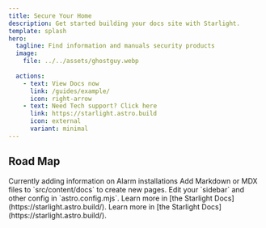 ```yaml
---
title: Secure Your Home
description: Get started building your docs site with Starlight.
template: splash
hero:
  tagline: Find information and manuals security products
  image:
    file: ../../assets/ghostguy.webp
	
  actions:
    - text: View Docs now
      link: /guides/example/
      icon: right-arrow
    - text: Need Tech support? Click here
      link: https://starlight.astro.build
      icon: external
      variant: minimal
---
```






## Road Map

<CardGrid >
	<Card title="Update alarm content" icon="pencil">
		Currently adding information on Alarm installations
	</Card>
	<Card title="Add new content" icon="add-document">
		Add Markdown or MDX files to `src/content/docs` to create new pages.
	</Card>
	<Card title="Configure your site" icon="setting">
		Edit your `sidebar` and other config in `astro.config.mjs`.
	</Card>
	<Card title="Read the docs" icon="open-book">
		Learn more in [the Starlight Docs](https://starlight.astro.build/).
	</Card>
	<Card title="Support Us" icon="open-book">
		Learn more in [the Starlight Docs](https://starlight.astro.build/).
	</Card>
</CardGrid>
